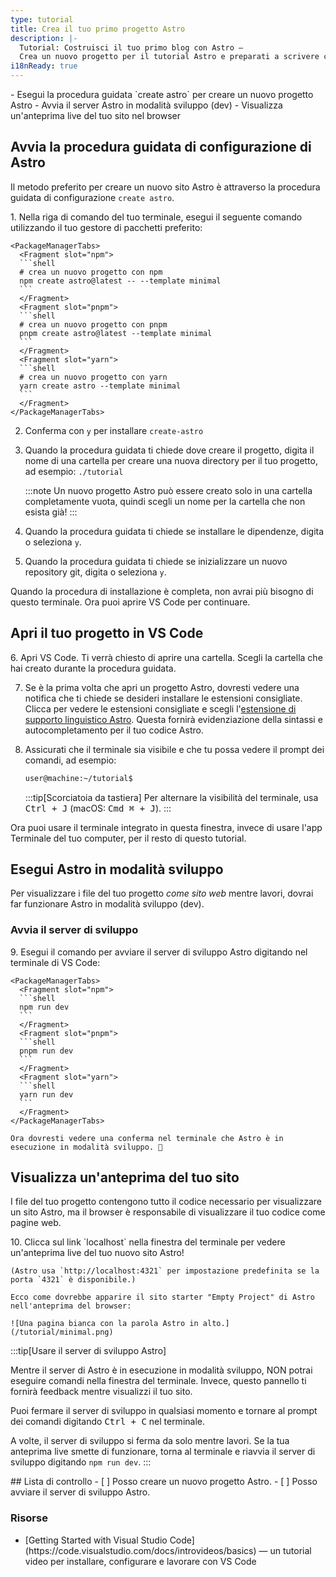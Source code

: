 ```yaml
---
type: tutorial
title: Crea il tuo primo progetto Astro
description: |-
  Tutorial: Costruisci il tuo primo blog con Astro —
  Crea un nuovo progetto per il tutorial Astro e preparati a scrivere codice
i18nReady: true
---
```


<PreCheck>
  - Esegui la procedura guidata `create astro` per creare un nuovo progetto Astro
  - Avvia il server Astro in modalità sviluppo (dev)
  - Visualizza un'anteprima live del tuo sito nel browser
</PreCheck>

## Avvia la procedura guidata di configurazione di Astro

Il metodo preferito per creare un nuovo sito Astro è attraverso la procedura guidata di configurazione `create astro`.

<Steps>
1. Nella riga di comando del tuo terminale, esegui il seguente comando utilizzando il tuo gestore di pacchetti preferito:

    <PackageManagerTabs>
      <Fragment slot="npm">
      ```shell
      # crea un nuovo progetto con npm
      npm create astro@latest -- --template minimal
      ```
      </Fragment>
      <Fragment slot="pnpm">
      ```shell
      # crea un nuovo progetto con pnpm
      pnpm create astro@latest --template minimal
      ```
      </Fragment>
      <Fragment slot="yarn">
      ```shell
      # crea un nuovo progetto con yarn
      yarn create astro --template minimal
      ```
      </Fragment>
    </PackageManagerTabs>

2. Conferma con `y` per installare `create-astro`
3. Quando la procedura guidata ti chiede dove creare il progetto, digita il nome di una cartella per creare una nuova directory per il tuo progetto, ad esempio:
`./tutorial`

    :::note
    Un nuovo progetto Astro può essere creato solo in una cartella completamente vuota, quindi scegli un nome per la cartella che non esista già!
    :::

4. Quando la procedura guidata ti chiede se installare le dipendenze, digita o seleziona `y`.

5. Quando la procedura guidata ti chiede se inizializzare un nuovo repository git, digita o seleziona `y`.
</Steps>

Quando la procedura di installazione è completa, non avrai più bisogno di questo terminale. Ora puoi aprire VS Code per continuare.

## Apri il tuo progetto in VS Code

<Steps>
6. Apri VS Code. Ti verrà chiesto di aprire una cartella. Scegli la cartella che hai creato durante la procedura guidata.

7. Se è la prima volta che apri un progetto Astro, dovresti vedere una notifica che ti chiede se desideri installare le estensioni consigliate. Clicca per vedere le estensioni consigliate e scegli l'[estensione di supporto linguistico Astro](https://marketplace.visualstudio.com/items?itemName=astro-build.astro-vscode). Questa fornirà evidenziazione della sintassi e autocompletamento per il tuo codice Astro.

8. Assicurati che il terminale sia visibile e che tu possa vedere il prompt dei comandi, ad esempio:

    ```sh
    user@machine:~/tutorial$
    ```

    :::tip[Scorciatoia da tastiera]
    Per alternare la visibilità del terminale, usa <kbd>Ctrl + J</kbd> (macOS: <kbd>Cmd ⌘ + J</kbd>).
    :::
</Steps>

Ora puoi usare il terminale integrato in questa finestra, invece di usare l'app Terminale del tuo computer, per il resto di questo tutorial.



## Esegui Astro in modalità sviluppo

Per visualizzare i file del tuo progetto _come sito web_ mentre lavori, dovrai far funzionare Astro in modalità sviluppo (dev).

### Avvia il server di sviluppo

<Steps>
9. Esegui il comando per avviare il server di sviluppo Astro digitando nel terminale di VS Code:

    <PackageManagerTabs>
      <Fragment slot="npm">
      ```shell
      npm run dev
      ```
      </Fragment>
      <Fragment slot="pnpm">
      ```shell
      pnpm run dev
      ```
      </Fragment>
      <Fragment slot="yarn">
      ```shell
      yarn run dev
      ```
      </Fragment>
    </PackageManagerTabs>

    Ora dovresti vedere una conferma nel terminale che Astro è in esecuzione in modalità sviluppo. 🚀
</Steps>

## Visualizza un'anteprima del tuo sito

I file del tuo progetto contengono tutto il codice necessario per visualizzare un sito Astro, ma il browser è responsabile di visualizzare il tuo codice come pagine web.

<Steps>
10. Clicca sul link `localhost` nella finestra del terminale per vedere un'anteprima live del tuo nuovo sito Astro! 

    (Astro usa `http://localhost:4321` per impostazione predefinita se la porta `4321` è disponibile.)

    Ecco come dovrebbe apparire il sito starter "Empty Project" di Astro nell'anteprima del browser:

    ![Una pagina bianca con la parola Astro in alto.](/tutorial/minimal.png)

</Steps>

:::tip[Usare il server di sviluppo Astro]

Mentre il server di Astro è in esecuzione in modalità sviluppo, NON potrai eseguire comandi nella finestra del terminale. Invece, questo pannello ti fornirà feedback mentre visualizzi il tuo sito.

Puoi fermare il server di sviluppo in qualsiasi momento e tornare al prompt dei comandi digitando <kbd>Ctrl + C</kbd> nel terminale.

A volte, il server di sviluppo si ferma da solo mentre lavori. Se la tua anteprima live smette di funzionare, torna al terminale e riavvia il server di sviluppo digitando `npm run dev`.
:::

<Box icon="check-list">
## Lista di controllo

<Checklist>
- [ ] Posso creare un nuovo progetto Astro.
- [ ] Posso avviare il server di sviluppo Astro.
</Checklist>
</Box>

### Risorse

- <p>[Getting Started with Visual Studio Code](https://code.visualstudio.com/docs/introvideos/basics) <Badge class="neutral-badge" text="esterno" /> — un tutorial video per installare, configurare e lavorare con VS Code</p>
